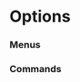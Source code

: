 # Options


### Menus
<ul className="grid grid-cols-1 md:grid-cols-2 lg:grid-cols-3 xl:grid-cols-4 gap-4 -ml-6">
<ReferenceCard
    title="Hedge"
    description="pick, rmv, add, list, plot, sop"
    url="/terminal/reference/stocks/options/hedge"
/>
</ul>


### Commands
<ul className="grid grid-cols-1 md:grid-cols-2 lg:grid-cols-3 xl:grid-cols-4 gap-4 -ml-6">
<ReferenceCard
    title="Calc"
    description="Calculate profit or loss for given option settings."
    url="/terminal/reference/stocks/options/calc"
    command
/>
<ReferenceCard
    title="Chains"
    description="Display option chains"
    url="/terminal/reference/stocks/options/chains"
    command
/>
<ReferenceCard
    title="Eodchain"
    description="Get full option chain at a given end of day."
    url="/terminal/reference/stocks/options/eodchain"
    command
/>
<ReferenceCard
    title="Exp"
    description="See and set expiration date"
    url="/terminal/reference/stocks/options/exp"
    command
/>
<ReferenceCard
    title="Greeks"
    description="The greeks for a given option."
    url="/terminal/reference/stocks/options/greeks"
    command
/>
<ReferenceCard
    title="Grhist"
    description="Plot historical option greeks."
    url="/terminal/reference/stocks/options/grhist"
    command
/>
<ReferenceCard
    title="Hist"
    description="Gets historical quotes for given option chain"
    url="/terminal/reference/stocks/options/hist"
    command
/>
<ReferenceCard
    title="Info"
    description="Display option data [Source: Barchart.com]"
    url="/terminal/reference/stocks/options/info"
    command
/>
<ReferenceCard
    title="Load"
    description="Load a ticker into option menu"
    url="/terminal/reference/stocks/options/load"
    command
/>
<ReferenceCard
    title="Oi"
    description="Plot open interest. Open interest represents the number of contracts that exist."
    url="/terminal/reference/stocks/options/oi"
    command
/>
<ReferenceCard
    title="Pcr"
    description="Display put to call ratio for ticker [AlphaQuery.com]"
    url="/terminal/reference/stocks/options/pcr"
    command
/>
<ReferenceCard
    title="Plot"
    description="Shows a plot for the given x and y variables"
    url="/terminal/reference/stocks/options/plot"
    command
/>
<ReferenceCard
    title="Unu"
    description="This command gets unusual options from fdscanner.com"
    url="/terminal/reference/stocks/options/unu"
    command
/>
<ReferenceCard
    title="Voi"
    description="Plots Volume + Open Interest of calls vs puts."
    url="/terminal/reference/stocks/options/voi"
    command
/>
<ReferenceCard
    title="Vol"
    description="Plot volume. Volume refers to the number of contracts traded today."
    url="/terminal/reference/stocks/options/vol"
    command
/>
<ReferenceCard
    title="Vsurf"
    description="Plot 3D volatility surface."
    url="/terminal/reference/stocks/options/vsurf"
    command
/>
</ul>
